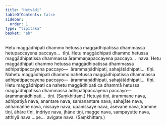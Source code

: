 ```yaml
---
title: "Hetvādi"
tableOfContents: false
sidebar:
  order: 1
type: "tipitaka"
basket: "ab"
---
```



<DynamicBreadcrumb />

<Division number="473">

<Paragraph number="1037">
Hetu maggādhipati dhammo hetussa maggādhipatissa dhammassa hetupaccayena paccayo…  tīṇi.
</Paragraph>

<Paragraph number="1038">
Hetu maggādhipati dhammo hetussa maggādhipatissa dhammassa ārammaṇapaccayena paccayo…  nava.
</Paragraph>

<Paragraph number="1039">
Hetu maggādhipati dhammo hetussa maggādhipatissa dhammassa adhipatipaccayena paccayo—  ārammaṇādhipati, sahajātādhipati…  tīṇi.
</Paragraph>

<Paragraph number="1040">
Nahetu maggādhipati dhammo nahetussa maggādhipatissa dhammassa adhipatipaccayena paccayo—  ārammaṇādhipati, sahajātādhipati…  tīṇi.
</Paragraph>

<Paragraph number="1041">
Hetu maggādhipati ca nahetu maggādhipati ca dhammā hetussa maggādhipatissa dhammassa adhipatipaccayena paccayo—  ārammaṇādhipati…  tīṇi. (Saṃkhittaṃ.)
</Paragraph>

</Division>
<Division number="474">

<Paragraph number="1042">
Hetuyā tīṇi, ārammaṇe nava, adhipatiyā nava, anantare nava, samanantare nava, sahajāte nava, aññamaññe nava, nissaye nava, upanissaye nava, āsevane nava, kamme tīṇi, āhāre tīṇi, indriye nava, jhāne tīṇi, magge nava, sampayutte nava, atthiyā nava …pe…  avigate nava. (Saṃkhittaṃ.)
</Paragraph>
</Division>